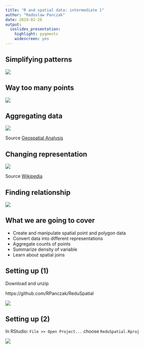 ```yaml
---
title: "R and spatial data: intermediate 1"
author: "Radoslaw Panczak"
date: 2019-02-26
output: 
  ioslides_presentation: 
    highlight: pygments
    widescreen: yes
---
```



## Simplifying patterns 

![](./images/find_panda.png)


## Way too many points 

![](./images/points.png)


## Aggregating data

![](./images/quadrant.png)

Source [Geospatial Analysis](https://www.spatialanalysisonline.com/HTML/index.html?quadrat_analysis_of_grid_datas.htm)


## Changing representation

![](./images/density.png)

Source [Wikipedia](https://en.wikipedia.org/wiki/File:Bivariate_example.png)


## Finding relationship 

![](./images/mad_cows.JPG)


## What we are going to cover 

- Create and manipulate spatial point and polygon data
- Convert data into different representations
- Aggregate counts of points
- Summarize density of variable 
- Learn about spatial joins

## Setting up (1)

Download and unzip

https://github.com/RPanczak/ReduSpatial

![](./images/download.PNG)


## Setting up (2)

In RStudio: `File >> Open Project...` choose `ReduSpatial.Rproj`

![](./images/project.PNG)